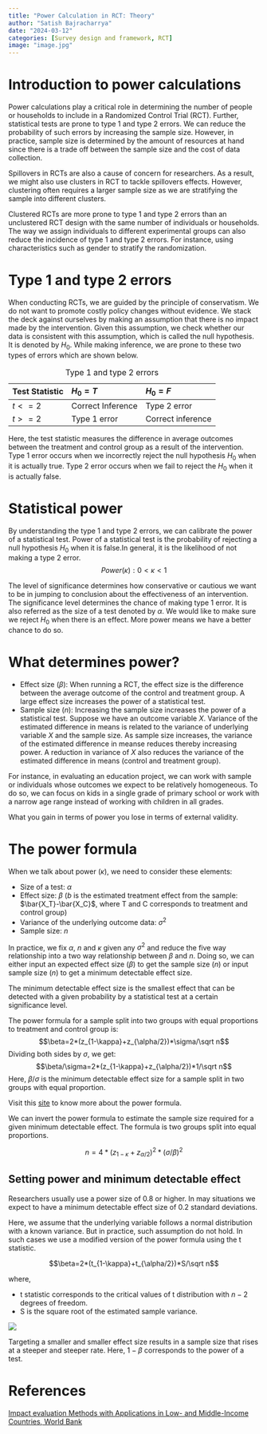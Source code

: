 ```yaml
---
title: "Power Calculation in RCT: Theory"
author: "Satish Bajracharrya"
date: "2024-03-12"
categories: [Survey design and framework, RCT]
image: "image.jpg"
---
```


# Introduction to power calculations

Power calculations play a critical role in determining the number of people or households to include in a Randomized Control Trial (RCT). Further, statistical tests are prone to type 1 and type 2 errors. We can reduce the probability of such errors by increasing the sample size. However, in practice, sample size is determined by the amount of resources at hand since there is a trade off between the sample size and the cost of data collection.

Spillovers in RCTs are also a cause of concern for researchers. As a result, we might also use clusters in RCT to tackle spillovers effects. However, clustering often requires a larger sample size as we are stratifying the sample into different clusters.

::: callout-note
Clustered RCTs are more prone to type 1 and type 2 errors than an unclustered RCT design with the same number of individuals or households. The way we assign individuals to different experimental groups can also reduce the incidence of type 1 and type 2 errors. For instance, using characteristics such as gender to stratify the randomization.
:::

# Type 1 and type 2 errors

When conducting RCTs, we are guided by the principle of conservatism. We do not want to promote costly policy changes without evidence. We stack the deck against ourselves by making an assumption that there is no impact made by the intervention. Given this assumption, we check whether our data is consistent with this assumption, which is called the null hypothesis. It is denoted by $H_0$. While making inference, we are prone to these two types of errors which are shown below.

| Test Statistic | $H_0=T$           | $H_0=F$           |
|----------------|:------------------|:------------------|
| $t<=2$         | Correct Inference | Type 2 error      |
| $t>=2$         | Type 1 error      | Correct inference |

: Type 1 and type 2 errors

::: callout-note
Here, the test statistic measures the difference in average outcomes between the treatment and control group as a result of the intervention. Type 1 error occurs when we incorrectly reject the null hypothesis $H_0$ when it is actually true. Type 2 error occurs when we fail to reject the $H_0$ when it is actually false.
:::

# Statistical power

By understanding the type 1 and type 2 errors, we can calibrate the power of a statistical test. Power of a statistical test is the probability of rejecting a null hypothesis $H_0$ when it is false.In general, it is the likelihood of not making a type 2 error. $$Power (\kappa): 0<\kappa<1$$

The level of significance determines how conservative or cautious we want to be in jumping to conclusion about the effectiveness of an intervention. The significance level determines the chance of making type 1 error. It is also referred as the size of a test denoted by $\alpha$. We would like to make sure we reject $H_0$ when there is an effect. More power means we have a better chance to do so.

# What determines power?

-   Effect size ($\beta$): When running a RCT, the effect size is the difference between the average outcome of the control and treatment group. A large effect size increases the power of a statistical test.\
-   Sample size ($n$): Increasing the sample size increases the power of a statistical test. Suppose we have an outcome variable $X$. Variance of the estimated difference in means is related to the variance of underlying variable $X$ and the sample size. As sample size increases, the variance of the estimated difference in meanse reduces thereby increasing power. A reduction in variance of $X$ also reduces the variance of the estimated difference in means (control and treatment group).

For instance, in evaluating an education project, we can work with sample or individuals whose outcomes we expect to be relatively homogeneous. To do so, we can focus on kids in a single grade of primary school or work with a narrow age range instead of working with children in all grades.

::: {.callout-caution collapse="true"}
What you gain in terms of power you lose in terms of external validity.
:::

# The power formula

When we talk about power ($\kappa$), we need to consider these elements:

-   Size of a test: $\alpha$
-   Effect size: $\beta$ ($b$ is the estimated treatment effect from the sample: $\bar{X_T}-\bar{X_C}$, where T and C corresponds to treatment and control group)
-   Variance of the underlying outcome data: $\sigma^2$
-   Sample size: $n$

In practice, we fix $\alpha$, $n$ and $\kappa$ given any $\sigma^2$ and reduce the five way relationship into a two way relationship between $\beta$ and $n$. Doing so, we can either input an expected effect size ($\beta$) to get the sample size ($n$) or input sample size ($n$) to get a minimum detectable effect size.

::: callout-note
The minimum detectable effect size is the smallest effect that can be detected with a given probability by a statistical test at a certain significance level.
:::

The power formula for a sample split into two groups with equal proportions to treatment and control group is: $$\beta=2*(z_{1-\kappa}+z_{\alpha/2})*\sigma/\sqrt n$$ Dividing both sides by $\sigma$, we get: $$\beta/\sigma=2*(z_{1-\kappa}+z_{\alpha/2})*1/\sqrt n$$ Here, $\beta/\sigma$ is the minimum detectable effect size for a sample split in two groups with equal proportion.

::: {.callout-note}
Visit this [site](https://learning.edx.org/course/course-v1:WBGx+IEM01x+1T2022/block-v1:WBGx+IEM01x+1T2022+type@sequential+block@555c2de4acbc48dbb2985e21215a399c/block-v1:WBGx+IEM01x+1T2022+type@vertical+block@2ec5098576774bf9b778824e10ce3502) to know more about the power formula.
:::

We can invert the power formula to estimate the sample size required for a given minimum detectable effect. The formula is two groups split into equal proportions.

$$n=4*(z_{1-\kappa}+z_{\alpha/2})^2*(\sigma/\beta)^2$$

::: callout-tip
## Setting power and minimum detectable effect

Researchers usually use a power size of 0.8 or higher. In may situations we expect to have a minimum detectable effect size of 0.2 standard deviations.
:::

Here, we assume that the underlying variable follows a normal distribution with a known variance. But in practice, such assumption do not hold. In such cases we use a modified version of the power formula using the t statistic.

$$\beta=2*(t_{1-\kappa}+t_{\alpha/2})*S/\sqrt n$$

where,  

- t statistic corresponds to the critical values of t distribution with $n-2$ degrees of freedom.
- S is the square root of the estimated sample variance.

![](image.jpg)

Targeting a smaller and smaller effect size results in a sample size that rises at a steeper and steeper rate. Here, $1-\beta$ corresponds to the power of a test.

# References
[Impact evaluation Methods with Applications in Low- and Middle-Income Countries, World Bank](https://learning.edx.org/course/course-v1:WBGx+IEM01x+1T2022/block-v1:WBGx+IEM01x+1T2022+type@sequential+block@555c2de4acbc48dbb2985e21215a399c/block-v1:WBGx+IEM01x+1T2022+type@vertical+block@2ec5098576774bf9b778824e10ce3502)
